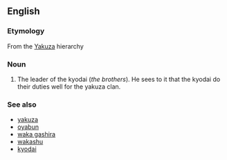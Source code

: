 ==English==

===Etymology===
From the {{etyl|ja|en}} [[Yakuza]] hierarchy

===Noun===
{{en-noun|head=[[shatei]] gashira|shatei gashira}}

# The leader of the kyodai (''the brothers''). He sees to it that the kyodai do their duties well for the yakuza clan.

===See also===
* [[yakuza]]
* [[oyabun]]
* [[waka gashira]]
* [[wakashu]]
* [[kyodai]]